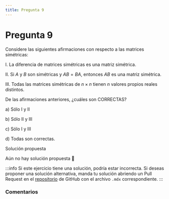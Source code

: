 ```yaml
---
title: Pregunta 9
---
```



# Pregunta 9

<div className="exercise">
Considere las siguientes afirmaciones con respecto a las matrices simétricas:

I. La diferencia de matrices simétricas es una matriz simétrica.

II. Si $A$ y $B$ son simétricas y $A B=B A$, entonces $A B$ es una matriz simétrica.

III. Todas las matrices simétricas de $n \times n$ tienen $n$ valores propios reales distintos.

De las afirmaciones anteriores, ¿cuáles son CORRECTAS?

a) Sólo I y II

b) Sólo II y III

c) Sólo I y III

d) Todas son correctas.
</div>

<MDXDetails>
<summary>Solución propuesta</summary>

Aún no hay solución propuesta 🥲

:::info
Si este ejercicio tiene una solución, podría estar incorrecta. Si deseas proponer una solución alternativa, manda tu solución abriendo
un Pull Request en el [repositorio](https://github.com/crow-rojas/apuntes-fundamentals/pulls) de GitHub con el archivo
`.mdx` correspondiente.
:::

</MDXDetails>

### Comentarios

<Disqus
  url="https://crow-rojas.github.io/apuntes-fundamentals/docs/mathematics/linear-algebra/exercises/2024-2/p09"
  identifier="docs/mathematics/linear-algebra/exercises/2024-2/p09"
  title="2024-2 Álgebra Lineal - Pregunta 09"
/>
